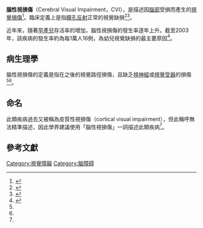 {{NoteTA
|G1=ME
}}
{{Infobox medical condition (new)
| name            = 腦性視損傷
| synonyms        = 皮質性視損傷（Cortical Visual Impairment）、皮質性盲症（Cortical blindness）、神經性視損傷（Neurological visual impairment）
| image           = 
| image_size      = 
| caption         = 
| field           = [[神經內科|神經科]]、[[眼科學|眼科學]]
| symptoms        = 
| complications   =
| onset           = 
| duration        = 
| causes          = 
| risks           = 
| diagnosis       =
| differential    = 
| prevention      = 
| treatment       =
| medication      = 
| prognosis       = 
| frequency       = 
| deaths          = 
}}

'''腦性視損傷'''（Cerebral Visual Impairment，CVI），是描述因[[腦|腦部]]受損而產生的[[失明|視覺損傷]]<ref>{{Cite journal|title=Chronic cortical visual impairment in children: aetiology, prognosis, and associated neurological deficits|url=http://bjo.bmj.com/cgi/doi/10.1136/bjo.83.6.670|last=Huo|first=R.|last2=Burden|first2=S. K|date=1999-06-01|journal=British Journal of Ophthalmology|issue=6|doi=10.1136/bjo.83.6.670|volume=83|pages=670–675|language=en|issn=0007-1161|pmc=PMC1723072|pmid=10340973|last3=Hoyt|first3=C. S|last4=Good|first4=W. V}}</ref>。臨床定義上是指[[瞳孔反射|瞳孔反射]]正常的視覺缺損<ref name=":0">{{Cite journal|title=Visual function in the brain-damaged child|url=https://www.nature.com/articles/6700364|last=Hoyt|first=C. S.|date=2003-04|journal=Eye|issue=3|doi=10.1038/sj.eye.6700364|volume=17|pages=369–384|language=en|issn=1476-5454}}</ref><ref name=":1">{{Cite journal|title=Cortical visual impairment in children:|url=https://insights.ovid.com/crossref?an=00055735-200612000-00005|last=Edmond|first=Jane C|last2=Foroozan|first2=Rod|date=2006-12|journal=Current Opinion in Ophthalmology|issue=6|doi=10.1097/ICU.0b013e3280107bc5|volume=17|pages=509–512|language=en|issn=1040-8738}}</ref>。

近年來，隨著[[早產|早產兒]]存活率的增加，腦性視損傷的發生率逐年上升。截至2003年，該疾病的發生率約為每1萬人16例，為幼兒視覺缺損的最主要原因<ref>{{Cite journal|title=Cerebral visual impairment in children: Causes and associated ophthalmological problems|url=https://www.ncbi.nlm.nih.gov/pmc/articles/PMC5989503/|last=Pehere|first=Niranjan|last2=Chougule|first2=Pratik|date=2018-6|journal=Indian Journal of Ophthalmology|issue=6|doi=10.4103/ijo.IJO_1274_17|volume=66|pages=812–815|issn=0301-4738|pmc=5989503|pmid=29785989|last3=Dutton|first3=Gordon N}}</ref>。

== 病生理學 ==
腦性視損傷的定義是指在{{tsl|en|Lateral geniculate nucleus||外側膝狀核}}之後的視覺路徑損傷，且缺乏[[視神經|視神經]]或[[眼|視覺受器]]的損傷<ref name=":0" /><ref name=":1" />。

== 命名 ==
此類疾病過去又被稱為皮質性視損傷（cortical visual impairment），但此稱呼無法精準描述{{Le|周腦室白質軟化症|periventricular leukomalacia|肇因於白質區域的病變}}，因此學界建議使用「腦性視損傷」一詞描述此類疾病<ref name=":0" />。

== 參考文獻 ==
{{Reflist}}

{{CNS diseases of the nervous system|state=collapsed}}

[[Category:視覺障礙|Category:視覺障礙]]
[[Category:脑障碍|Category:脑障碍]]